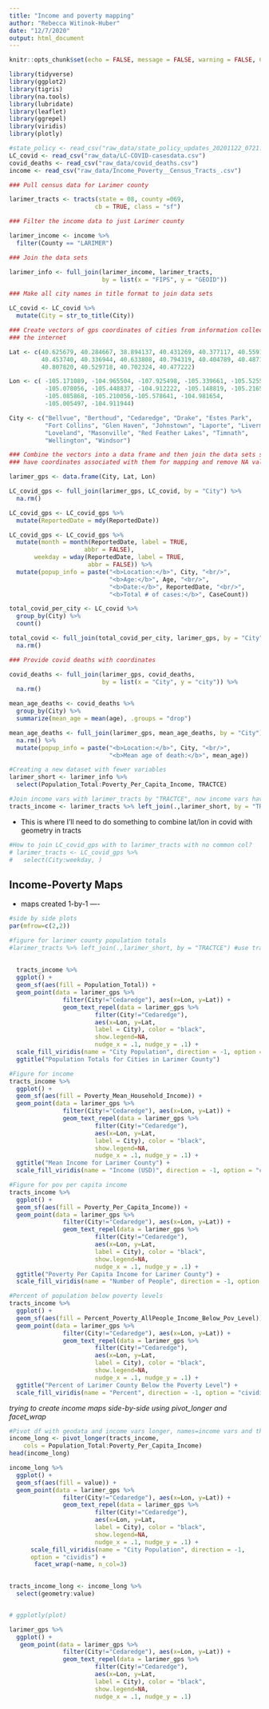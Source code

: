 ```yaml
---
title: "Income and poverty mapping"
author: "Rebecca Witinok-Huber"
date: "12/7/2020"
output: html_document
---
```


```r
knitr::opts_chunk$set(echo = FALSE, message = FALSE, warning = FALSE, CB = FALSE)
```


```r
library(tidyverse)
library(ggplot2)
library(tigris)
library(na.tools)
library(lubridate)
library(leaflet)
library(ggrepel)
library(viridis)
library(plotly)

#state_policy <- read_csv("raw_data/state_policy_updates_20201122_0721.csv")
LC_covid <- read_csv("raw_data/LC-COVID-casesdata.csv")
covid_deaths <- read_csv("raw_data/covid_deaths.csv")
income <- read_csv("raw_data/Income_Poverty__Census_Tracts_.csv")

### Pull census data for Larimer county 

larimer_tracts <- tracts(state = 08, county =069, 
                        cb = TRUE, class = "sf")
```


```r
### Filter the income data to just Larimer county

larimer_income <- income %>%
  filter(County == "LARIMER")

### Join the data sets 

larimer_info <- full_join(larimer_income, larimer_tracts, 
                          by = list(x = "FIPS", y = "GEOID"))

### Make all city names in title format to join data sets

LC_covid <- LC_covid %>% 
  mutate(City = str_to_title(City))

### Create vectors of gps coordinates of cities from information collected from
### the internet

Lat <- c(40.625679, 40.284667, 38.894137, 40.431269, 40.377117, 40.559167, 
         40.453740, 40.336944, 40.633808, 40.794319, 40.404789, 40.487171,
         40.807820, 40.529718, 40.702324, 40.477222)

Lon <- c( -105.171089, -104.965504, -107.925498, -105.339661, -105.525514,
          -105.078056, -105.448837, -104.912222, -105.148819, -105.216579,
          -105.085868, -105.210056,-105.578641, -104.981654, 
          -105.005497, -104.911944)

City <- c("Bellvue", "Berthoud", "Cedaredge", "Drake", "Estes Park",
          "Fort Collins", "Glen Haven", "Johnstown", "Laporte", "Livermore",
          "Loveland", "Masonville", "Red Feather Lakes", "Timnath", 
          "Wellington", "Windsor")

### Combine the vectors into a data frame and then join the data sets so cities
### have coordinates associated with them for mapping and remove NA values

larimer_gps <- data.frame(City, Lat, Lon)

LC_covid_gps <- full_join(larimer_gps, LC_covid, by = "City") %>% 
  na.rm()

LC_covid_gps <- LC_covid_gps %>% 
  mutate(ReportedDate = mdy(ReportedDate)) 

LC_covid_gps <- LC_covid_gps %>% 
  mutate(month = month(ReportedDate, label = TRUE,
                     abbr = FALSE),
       weekday = wday(ReportedDate, label = TRUE,
                      abbr = FALSE)) %>% 
  mutate(popup_info = paste("<b>Location:</b>", City, "<br/>",
                            "<b>Age:</b>", Age, "<br/>",
                            "<b>Date:</b>", ReportedDate, "<br/>",
                            "<b>Total # of cases:</b>", CaseCount))

total_covid_per_city <- LC_covid %>% 
  group_by(City) %>% 
  count()

total_covid <- full_join(total_covid_per_city, larimer_gps, by = "City") %>% 
  na.rm()
```


```r
### Provide covid deaths with coordinates

covid_deaths <- full_join(larimer_gps, covid_deaths, 
                          by = list(x = "City", y = "city")) %>% 
  na.rm()

mean_age_deaths <- covid_deaths %>% 
  group_by(City) %>% 
  summarize(mean_age = mean(age), .groups = "drop")

mean_age_deaths <- full_join(larimer_gps, mean_age_deaths, by = "City") %>% 
  na.rm() %>% 
  mutate(popup_info = paste("<b>Location:</b>", City, "<br/>",
                            "<b>Mean age of death:</b>", mean_age))
```


```r

#Creating a new dataset with fewer variables
larimer_short <- larimer_info %>%
  select(Population_Total:Poverty_Per_Capita_Income, TRACTCE)

#Join income vars with larimer_tracts by "TRACTCE", now income vars have coords
tracts_income <- larimer_tracts %>% left_join(.,larimer_short, by = "TRACTCE") 
```


* This is where I'll need to do something to combine lat/lon in covid with 
  geometry in tracts
  
```r
#How to join LC_covid_gps with to larimer_tracts with no common col?
# larimer_tracts <- LC_covid_gps %>%
#   select(City:weekday, )
```


## Income-Poverty Maps

* maps created 1-by-1 ----

```r
#side by side plots
par(mfrow=c(2,2))

#figure for larimer county population totals
#larimer_tracts %>% left_join(.,larimer_short, by = "TRACTCE") #use tracts_income
  
  
  tracts_income %>%
  ggplot() +
  geom_sf(aes(fill = Population_Total)) +
  geom_point(data = larimer_gps %>%
               filter(City!="Cedaredge"), aes(x=Lon, y=Lat)) +
               geom_text_repel(data = larimer_gps %>%
                        filter(City!="Cedaredge"), 
                        aes(x=Lon, y=Lat, 
                        label = City), color = "black",
                        show.legend=NA, 
                        nudge_x = .1, nudge_y = .1) +
  scale_fill_viridis(name = "City Population", direction = -1, option = "cividis") +
  ggtitle("Population Totals for Cities in Larimer County") 

#Figure for income
tracts_income %>%
  ggplot() +
  geom_sf(aes(fill = Poverty_Mean_Household_Income)) +
  geom_point(data = larimer_gps %>%
               filter(City!="Cedaredge"), aes(x=Lon, y=Lat)) +
               geom_text_repel(data = larimer_gps %>%
                        filter(City!="Cedaredge"), 
                        aes(x=Lon, y=Lat, 
                        label = City), color = "black",
                        show.legend=NA, 
                        nudge_x = .1, nudge_y = .1) +
  ggtitle("Mean Income for Larimer County") +
  scale_fill_viridis(name = "Income (USD)", direction = -1, option = "cividis")

#Figure for pov per capita income
tracts_income %>%
  ggplot() +
  geom_sf(aes(fill = Poverty_Per_Capita_Income)) +
  geom_point(data = larimer_gps %>%
               filter(City!="Cedaredge"), aes(x=Lon, y=Lat)) +
               geom_text_repel(data = larimer_gps %>%
                        filter(City!="Cedaredge"), 
                        aes(x=Lon, y=Lat, 
                        label = City), color = "black",
                        show.legend=NA, 
                        nudge_x = .1, nudge_y = .1) +
  ggtitle("Poverty Per Capita Income for Larimer County") +
  scale_fill_viridis(name = "Number of People", direction = -1, option = "cividis")

#Percent of population below poverty levels
tracts_income %>%
  ggplot() +
  geom_sf(aes(fill = Percent_Poverty_AllPeople_Income_Below_Pov_Level)) +
  geom_point(data = larimer_gps %>%
               filter(City!="Cedaredge"), aes(x=Lon, y=Lat)) +
               geom_text_repel(data = larimer_gps %>%
                        filter(City!="Cedaredge"), 
                        aes(x=Lon, y=Lat, 
                        label = City), color = "black",
                        show.legend=NA, 
                        nudge_x = .1, nudge_y = .1) +
  ggtitle("Percent of Larimer County Below the Poverty Level") +
  scale_fill_viridis(name = "Percent", direction = -1, option = "cividis")
```


*trying to create income maps side-by-side using pivot_longer and facet_wrap*
  
```r

#Pivot df with geodata and income vars longer, names=income vars and thier values
income_long <- pivot_longer(tracts_income,
    cols = Population_Total:Poverty_Per_Capita_Income)
head(income_long)
```



```r
income_long %>%
  ggplot() +
  geom_sf(aes(fill = value)) +
  geom_point(data = larimer_gps %>%
               filter(City!="Cedaredge"), aes(x=Lon, y=Lat)) +
               geom_text_repel(data = larimer_gps %>%
                        filter(City!="Cedaredge"),
                        aes(x=Lon, y=Lat,
                        label = City), color = "black",
                        show.legend=NA,
                        nudge_x = .1, nudge_y = .1) +
      scale_fill_viridis(name = "City Population", direction = -1,
      option = "cividis") +
       facet_wrap(~name, n_col=3) 
  

tracts_income_long <- income_long %>%
  select(geometry:value)


# ggplotly(plot)
```

```r
larimer_gps %>%
  ggplot() +
   geom_point(data = larimer_gps %>%
               filter(City!="Cedaredge"), aes(x=Lon, y=Lat)) +
               geom_text_repel(data = larimer_gps %>%
                        filter(City!="Cedaredge"), 
                        aes(x=Lon, y=Lat, 
                        label = City), color = "black",
                        show.legend=NA, 
                        nudge_x = .1, nudge_y = .1)
```

